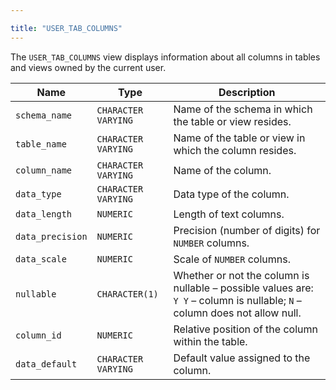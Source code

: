 ---

title: "USER_TAB_COLUMNS"
---

<div id="user_tab_columns" class="registered_link"></div>

The `USER_TAB_COLUMNS` view displays information about all columns in tables and views owned by the current user.

| Name             | Type                | Description                                                  |
| ---------------- | ------------------- | ------------------------------------------------------------ |
| `schema_name`    | `CHARACTER VARYING` | Name of the schema in which the table or view resides.       |
| `table_name`     | `CHARACTER VARYING` | Name of the table or view in which the column resides.       |
| `column_name`    | `CHARACTER VARYING` | Name of the column.                                          |
| `data_type`      | `CHARACTER VARYING` | Data type of the column.                                     |
| `data_length`    | `NUMERIC`           | Length of text columns.                                      |
| `data_precision` | `NUMERIC`           | Precision (number of digits) for `NUMBER` columns.           |
| `data_scale`     | `NUMERIC`           | Scale of `NUMBER` columns.                                   |
| `nullable`       | `CHARACTER(1)`      | Whether or not the column is nullable – possible values are: `Y Y` – column is nullable; `N` – column does not allow null. |
| `column_id`      | `NUMERIC`           | Relative position of the column within the table.            |
| `data_default`   | `CHARACTER VARYING` | Default value assigned to the column.                        |